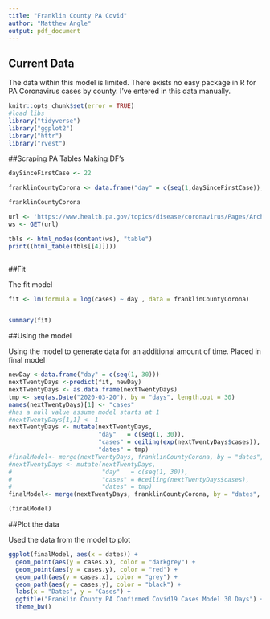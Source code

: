 ```yaml
---
title: "Franklin County PA Covid"
author: "Matthew Angle"
output: pdf_document
---
```


## Current Data

The data within this model is limited. There exists no easy package in R for PA Coronavirus cases by county. I've entered in this data manually. 

```r
knitr::opts_chunk$set(error = TRUE)
#load libs
library("tidyverse")
library("ggplot2")
library("httr")
library("rvest")

```

##Scraping PA Tables Making DF's

```r

daySinceFirstCase <- 22

franklinCountyCorona <- data.frame("day" = c(seq(1,daySinceFirstCase)), "dates" = seq(as.Date("2020-03-20"), by = "days", length.out = daySinceFirstCase), "cases" = c(1, 1, 1, 1, 3, 5, 5, 5, 7, 11, 12, 19, 21, 23, 26, 30, 32, 39, 43, 52, 57, 64))

franklinCountyCorona

url <- 'https://www.health.pa.gov/topics/disease/coronavirus/Pages/Archives.aspx'
ws <- GET(url)

tbls <- html_nodes(content(ws), "table")
print((html_table(tbls[[4]])))



```


##Fit

The fit model

```r

fit <- lm(formula = log(cases) ~ day , data = franklinCountyCorona)


summary(fit)

````


##Using the model

Using the model to generate data for an additional amount of time. Placed in final model

```r
newDay <-data.frame("day" = c(seq(1, 30)))
nextTwentyDays <-predict(fit, newDay)
nextTwentyDays <- as.data.frame(nextTwentyDays)
tmp <- seq(as.Date("2020-03-20"), by = "days", length.out = 30)
names(nextTwentyDays)[1] <- "cases"
#has a null value assume model starts at 1
#nextTwentyDays[1,1] <- 1
nextTwentyDays <- mutate(nextTwentyDays, 
                         "day"   = c(seq(1, 30)), 
                         "cases" = ceiling(exp(nextTwentyDays$cases)), 
                         "dates" = tmp)
#finalModel<- merge(nextTwentyDays, franklinCountyCorona, by = "dates", all = TRUE)
#nextTwentyDays <- mutate(nextTwentyDays, 
#                         "day"   = c(seq(1, 30)), 
#                         "cases" = #ceiling(nextTwentyDays$cases), 
#                         "dates" = tmp)
finalModel<- merge(nextTwentyDays, franklinCountyCorona, by = "dates", all = TRUE)

(finalModel)
````

##Plot the data

Used the data from the model to plot 

```r
ggplot(finalModel, aes(x = dates)) +
  geom_point(aes(y = cases.x), color = "darkgrey") +
  geom_point(aes(y = cases.y), color = "red") +
  geom_path(aes(y = cases.x), color = "grey") +
  geom_path(aes(y = cases.y), color = "black") +
  labs(x = "Dates", y = "Cases") +
  ggtitle("Franklin County PA Confirmed Covid19 Cases Model 30 Days") +
  theme_bw()
```